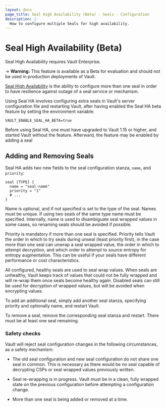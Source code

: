 ```yaml
---
layout: docs
page_title: Seal High Availability (Beta) - Seals - Configuration
description: |-
  How to configure multiple Seals for high availability.
---
```


# Seal High Availability (Beta)

<Note title="Seal HA functionality requires Vault Enterprise">

  Seal High Availability requires Vault Enterprise.

</Note>

-> **Warning:** This feature is available as a Beta for evaluation and should not 
be used in production deployments of Vault.

[Seal High Availability](/vault/docs/content/concepts/seal#Seal-High-Availability) 
is the ability to configure more than one seal in order to have resilience against
outage of a seal service or mechanism.   

Using Seal HA involves configuring extra seals in Vault's server configuration file
and restarting Vault, after having enabled the Seal HA beta feature by setting
the environment variable:

`VAULT_ENABLE_SEAL_HA_BETA=true`

Before using Seal HA, one must have upgraded to Vault 1.15 or higher, and started
Vault without the feature.  Afterward, the feature may be enabled by adding
a seal

## Adding and Removing Seals

Seal HA adds two new fields to the seal configuration stanza, `name`, and
`priority`:

```hcl
seal [TYPE] {
  name = "seal-name"
  priority = "1"
  # ...
}
```

Name is optional, and if not specified is set to the type of the seal.  Names
must be unique.  If using two seals of the same type name must be specified.
Internally, name is used to disambiguate seal wrapped values in some cases,
so renaming seals should be avoided if possible.

Priority is mandatory if more than one seal is specified.  Priority tells Vault
the order in which to try seals during unseal (least priority first), 
in the case more than one seal can unwrap a seal wrapped value, the order
in which to attempt decryption, and which order to attempt to source entropy
for entropy augmentation.  This can be useful if your seals have different
performance or cost characteristics.

All configured, healthy seals are used to seal wrap values.  When seals are 
unhealthy, Vault keeps track of values that could not be fully wrapped and
will re-wrap them once seals become healthy again.  Disabled seals can still
be used for decryption of wrapped values, but will be avoided when
encrypting values.

To add an additional seal, simply add another seal stanza, specifying priority
and optionally name, and restart Vault.

To remove a seal, remove the corresponding seal stanza and restart.  There must
be at least one seal remaining.

### Safety checks

Vault will reject seal configuration changes in the following circumstances,
as a safety mechanism:

* The old seal configuration and new seal configuration do not share one seal
in common.  This is necessary as there would be no seal capable of decrypting
CSPs or seal wrapped values previously written.

* Seal re-wrapping is in progress.  Vault must be in a clean, fully wrapped state
on the previous configuration before attempting a configuration change.

* More than one seal is being added or removed at a time.  
